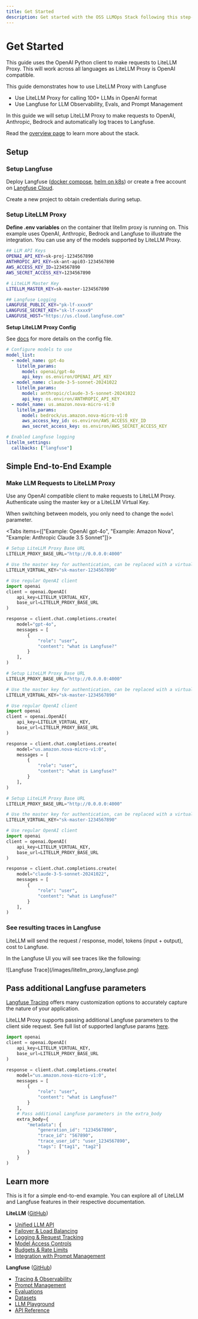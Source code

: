 ```yaml
---
title: Get Started
description: Get started with the OSS LLMOps Stack following this step-by-step tutorial
---
```


# Get Started

<Callout type="info">

This guide uses the OpenAI Python client to make requests to LiteLLM Proxy. This will work across all languages as LiteLLM Proxy is OpenAI compatible.

</Callout>

This guide demonstrates how to use LiteLLM Proxy with Langfuse

- Use LiteLLM Proxy for calling 100+ LLMs in OpenAI format
- Use Langfuse for LLM Observability, Evals, and Prompt Management

In this guide we will setup LiteLLM Proxy to make requests to OpenAI, Anthropic, Bedrock and automatically log traces to Langfuse.

Read the [overview page](/) to learn more about the stack.

## Setup

<Steps>

### Setup Langfuse

Deploy Langfuse ([docker compose](https://langfuse.com/self-hosting/local), [helm on k8s](https://langfuse.com/self-hosting/kubernetes-helm)) or create a free account on [Langfuse Cloud](https://cloud.langfuse.com).

Create a new project to obtain credentials during setup.

### Setup LiteLLM Proxy

**Define .env variables** on the container that litellm proxy is running on. This example uses OpenAI, Anthropic, Bedrock and Langfuse to illustrate the integration. You can use any of the models supported by LiteLLM Proxy.

```bash filename=".env"
## LLM API Keys
OPENAI_API_KEY=sk-proj-1234567890
ANTHROPIC_API_KEY=sk-ant-api03-1234567890
AWS_ACCESS_KEY_ID=1234567890
AWS_SECRET_ACCESS_KEY=1234567890

# LiteLLM Master Key
LITELLM_MASTER_KEY=sk-master-1234567890

## Langfuse Logging
LANGFUSE_PUBLIC_KEY="pk-lf-xxxx9"
LANGFUSE_SECRET_KEY="sk-lf-xxxx9"
LANGFUSE_HOST="https://us.cloud.langfuse.com"
```

**Setup LiteLLM Proxy Config**

See [docs](https://docs.litellm.ai/docs/proxy/configs) for more details on the config file.

```yaml filename="litellm_config.yaml"
# Configure models to use
model_list:
  - model_name: gpt-4o
    litellm_params:
      model: openai/gpt-4o
      api_key: os.environ/OPENAI_API_KEY
  - model_name: claude-3-5-sonnet-20241022
    litellm_params:
      model: anthropic/claude-3-5-sonnet-20241022
      api_key: os.environ/ANTHROPIC_API_KEY
  - model_name: us.amazon.nova-micro-v1:0
    litellm_params:
      model: bedrock/us.amazon.nova-micro-v1:0
      aws_access_key_id: os.environ/AWS_ACCESS_KEY_ID
      aws_secret_access_key: os.environ/AWS_SECRET_ACCESS_KEY

# Enabled Langfuse logging
litellm_settings:
  callbacks: ["langfuse"]
```

</Steps>

## Simple End-to-End Example

<Steps>

### Make LLM Requests to LiteLLM Proxy

Use any OpenAI compatible client to make requests to LiteLLM Proxy. Authenticate using the master key or a LiteLLM Virtual Key.

When switching between models, you only need to change the `model` parameter.

<Tabs items={["Example: OpenAI gpt-4o", "Example: Amazon Nova", "Example: Anthropic Claude 3.5 Sonnet"]}>

<Tab>

```python filename="main.py"
# Setup LiteLLM Proxy Base URL
LITELLM_PROXY_BASE_URL="http://0.0.0.0:4000"

# Use the master key for authentication, can be replaced with a virtual key
LITELLM_VIRTUAL_KEY="sk-master-1234567890"

# Use regular OpenAI client
import openai
client = openai.OpenAI(
    api_key=LITELLM_VIRTUAL_KEY,
    base_url=LITELLM_PROXY_BASE_URL
)

response = client.chat.completions.create(
    model="gpt-4o",
    messages = [
        {
            "role": "user",
            "content": "what is Langfuse?"
        }
    ],
)
```

</Tab>

<Tab>

```python filename="main.py"
# Setup LiteLLM Proxy Base URL
LITELLM_PROXY_BASE_URL="http://0.0.0.0:4000"

# Use the master key for authentication, can be replaced with a virtual key
LITELLM_VIRTUAL_KEY="sk-master-1234567890"

# Use regular OpenAI client
import openai
client = openai.OpenAI(
    api_key=LITELLM_VIRTUAL_KEY,
    base_url=LITELLM_PROXY_BASE_URL
)

response = client.chat.completions.create(
    model="us.amazon.nova-micro-v1:0",
    messages = [
        {
            "role": "user",
            "content": "what is Langfuse?"
        }
    ],
)
```

</Tab>

<Tab>

```python filename="main.py"
# Setup LiteLLM Proxy Base URL
LITELLM_PROXY_BASE_URL="http://0.0.0.0:4000"

# Use the master key for authentication, can be replaced with a virtual key
LITELLM_VIRTUAL_KEY="sk-master-1234567890"

# Use regular OpenAI client
import openai
client = openai.OpenAI(
    api_key=LITELLM_VIRTUAL_KEY,
    base_url=LITELLM_PROXY_BASE_URL
)

response = client.chat.completions.create(
    model="claude-3-5-sonnet-20241022",
    messages = [
        {
            "role": "user",
            "content": "what is Langfuse?"
        }
    ],
)
```

</Tab>

</Tabs>

### See resulting traces in Langfuse

LiteLLM will send the request / response, model, tokens (input + output), cost to Langfuse.

In the Langfuse UI you will see traces like the following:

<div className="rounded-lg border overflow-hidden mt-6">
  ![Langfuse Trace](/images/litellm_proxy_langfuse.png)
</div>

</Steps>

## Pass additional Langfuse parameters

[Langfuse Tracing](https://langfuse.com/docs/tracing) offers many customization options to accurately capture the nature of your application.

LiteLLM Proxy supports passing additional Langfuse parameters to the client side request. See full list of supported langfuse params [here](https://docs.litellm.ai/docs/observability/langfuse_integration).

```python filename="main.py"
import openai
client = openai.OpenAI(
    api_key=LITELLM_VIRTUAL_KEY,
    base_url=LITELLM_PROXY_BASE_URL
)

response = client.chat.completions.create(
    model="us.amazon.nova-micro-v1:0",
    messages = [
        {
            "role": "user",
            "content": "what is Langfuse?"
        }
    ],
    # Pass additional Langfuse parameters in the extra_body
    extra_body={
        "metadata": {
            "generation_id": "1234567890",
            "trace_id": "567890",
            "trace_user_id": "user_1234567890",
            "tags": ["tag1", "tag2"]
        }
    }
)
```

## Learn more

This is it for a simple end-to-end example. You can explore all of LiteLLM and Langfuse features in their respective documentation.

**LiteLLM** ([GitHub](https://github.com/BerriAI/litellm))

- [Unified LLM API](https://docs.litellm.ai/docs/providers)
- [Failover & Load Balancing](https://docs.litellm.ai/docs/proxy/reliability)
- [Logging & Request Tracking](https://docs.litellm.ai/docs/proxy/logging)
- [Model Access Controls](https://docs.litellm.ai/docs/proxy/virtual_keys)
- [Budgets & Rate Limits](https://docs.litellm.ai/docs/proxy/users)
- [Integration with Prompt Management](https://docs.litellm.ai/docs/proxy/prompt_management)

**Langfuse** ([GitHub](https://github.com/langfuse/langfuse))

- [Tracing & Observability](https://langfuse.com/docs/tracing)
- [Prompt Management](https://langfuse.com/docs/prompts/get-started)
- [Evaluations](https://langfuse.com/docs/scores/overview)
- [Datasets](https://langfuse.com/docs/datasets/overview)
- [LLM Playground](https://langfuse.com/docs/playground)
- [API Reference](https://langfuse.com/docs/api)
